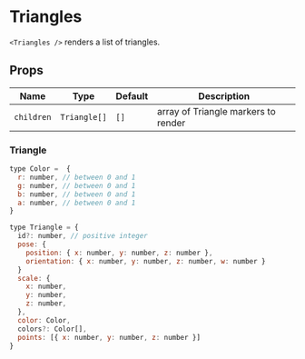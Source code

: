 
# Triangles

`<Triangles />` renders a list of triangles.

## Props

| Name       | Type         | Default | Description                         |
| ---------- | ------------ | ------- | ----------------------------------- |
| `children` | `Triangle[]` | `[]`    | array of Triangle markers to render |

### Triangle

```js
type Color =  {
  r: number, // between 0 and 1
  g: number, // between 0 and 1
  b: number, // between 0 and 1
  a: number, // between 0 and 1
}

type Triangle = {
  id?: number, // positive integer
  pose: {
    position: { x: number, y: number, z: number },
    orientation: { x: number, y: number, z: number, w: number }
  }
  scale: {
    x: number,
    y: number,
    z: number,
  },
  color: Color,
  colors?: Color[],
  points: [{ x: number, y: number, z: number }]
}
```

<Triangles />
